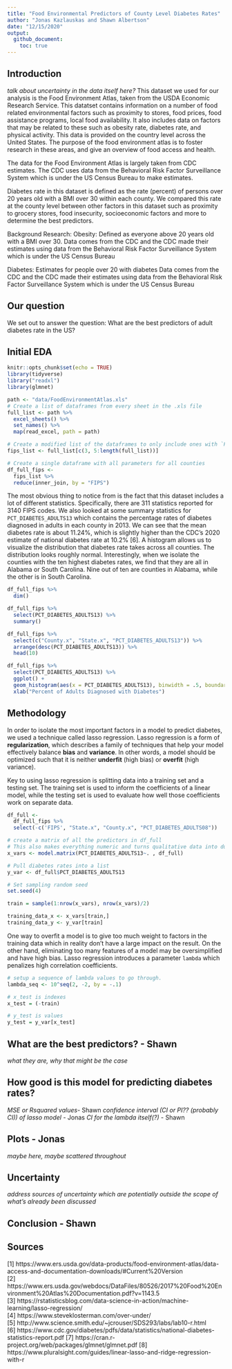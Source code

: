 ```yaml
---
title: "Food Environmental Predictors of County Level Diabetes Rates"
author: "Jonas Kazlauskas and Shawn Albertson"
date: "12/15/2020"
output:
  github_document:
    toc: true
---
```

## Introduction  

*talk about uncertainty in the data itself here?*
This dataset we used for our analysis is the Food Environment Atlas, taken from the USDA Economic Research Service. This datatset contains information on a number of food related environmental factors such as proximity to stores, food prices, food assistance programs, local food availability. It also includes data on factors that may be related to these such as obesity rate, diabetes rate, and physical activity. This data is provided on the country level across the United States. The purpose of the food environment atlas is to foster research in these areas, and give an overview of food access and health.

The data for the Food Environment Atlas is largely taken from CDC estimates. The CDC uses data from the Behavioral Risk Factor Surveillance System which is under the US Census Bureau to make estimates. 


Diabetes rate in this dataset is defined as the rate (percent) of persons over 20 years old with a BMI over 30 within each county. We compared this rate at the county level between other factors in this dataset such as proximity to grocery stores, food insecurity, socioeconomic factors and more to determine the best predictors.

Background Research:
Obesity:
Defined as everyone above 20 years old with a BMI over 30. 
Data comes from the CDC and the CDC made their estimates using data from the Behavioral Risk Factor Surveillance System which is under the US Census Bureau

Diabetes:
Estimates for people over 20 with diabetes
Data comes from the CDC and the CDC made their estimates using data from the Behavioral Risk Factor Surveillance System which is under the US Census Bureau

## Our question
We set out to answer the question:  What are the best predictors of adult diabetes rate in the US?

## Initial EDA

```r
knitr::opts_chunk$set(echo = TRUE)
library(tidyverse)
library("readxl")
library(glmnet)
```

```r
path <- "data/FoodEnvironmentAtlas.xls"
# Create a list of dataframes from every sheet in the .xls file
full_list <- path %>%
  excel_sheets() %>%
  set_names() %>%
  map(read_excel, path = path)

# Create a modified list of the dataframes to only include ones with `FIPS` columns
fips_list <- full_list[c(3, 5:length(full_list))]

# Create a single dataframe with all parameters for all counties
df_full_fips <- 
  fips_list %>% 
  reduce(inner_join, by = "FIPS")
```

The most obvious thing to notice from is the fact that this dataset includes a lot of different statistics. Specifically, there are 311 statistics reported for 3140 FIPS codes. We also looked at some summary statistics for `PCT_DIABETES_ADULTS13` which contains the percentage rates of diabetes diagnosed in adults in each county in 2013. We can see that the mean diabetes rate is about 11.24%, which is slightly higher than the CDC's 2020 estimate of national diabetes rate at 10.2% [6]. A histogram allows us to visualize the distribution that diabetes rate takes across all counties. The distribution looks roughly normal. Interestingly, when we isolate the counties with the ten highest diabetes rates, we find that they are all in Alabama or South Carolina. Nine out of ten are counties in Alabama, while the other is in South Carolina. 

```r
df_full_fips %>% 
  dim()

df_full_fips %>%
  select(PCT_DIABETES_ADULTS13) %>% 
  summary()

df_full_fips %>% 
  select(c("County.x", "State.x", "PCT_DIABETES_ADULTS13")) %>% 
  arrange(desc(PCT_DIABETES_ADULTS13)) %>% 
  head(10)

df_full_fips %>%
  select(PCT_DIABETES_ADULTS13) %>% 
  ggplot() +
  geom_histogram(aes(x = PCT_DIABETES_ADULTS13), binwidth = .5, boundary = 10) +
  xlab("Percent of Adults Diagnosed with Diabetes")
```

## Methodology
In order to isolate the most important factors in a model to predict diabetes, we used a technique called lasso regression. Lasso regression is a form of **regularization**, which describes a family of techniques that help your model effectively balance **bias** and **variance**. In other words, a model should be optimized such that it is neither **underfit** (high bias) or **overfit** (high variance).


Key to using lasso regression is splitting data into a training set and a testing set. The training set is used to inform the coefficients of a linear model, while the testing set is used to evaluate how well those coefficients work on separate data. 

```r

df_full <- 
  df_full_fips %>% 
  select(-c('FIPS', "State.x", "County.x", "PCT_DIABETES_ADULTS08"))

# create a matrix of all the predictors in df_full
# This also makes everything numeric and turns qualitative data into dummy vars
x_vars <- model.matrix(PCT_DIABETES_ADULTS13~. , df_full)

# Pull diabetes rates into a list
y_var <- df_full$PCT_DIABETES_ADULTS13

# Set sampling random seed
set.seed(4)

train = sample(1:nrow(x_vars), nrow(x_vars)/2)

training_data_x <- x_vars[train,]
training_data_y <- y_var[train]
```


One way to overfit a model is to give too much weight to factors in the training data which in reality don't have a large impact on the result. On the other hand, eliminating too many features of a model may be oversimplified and have high bias. Lasso regression introduces a parameter `lambda` which penalizes high correlation coefficients.

```r
# setup a sequence of lambda values to go through.
lambda_seq <- 10^seq(2, -2, by = -.1)

# x_test is indexes
x_test = (-train)

# y_test is values
y_test = y_var[x_test]

```




## What are the best predictors? - Shawn
*what they are, why that might be the case*

## How good is this model for predicting diabetes rates? 
*MSE or Rsquared values*- Shawn
*confidence interval (CI or PI?? (probably CI)) of lasso model* - Jonas
*CI for the lambda itself(?)* - Shawn

## Plots - Jonas
*maybe here, maybe scattered throughout*

## Uncertainty
*address sources of uncertainty which are potentially outside the scope of what's already been discussed*

## Conclusion - Shawn



## Sources
[1] https://www.ers.usda.gov/data-products/food-environment-atlas/data-access-and-documentation-downloads/#Current%20Version  
[2] https://www.ers.usda.gov/webdocs/DataFiles/80526/2017%20Food%20Environment%20Atlas%20Documentation.pdf?v=1143.5  
[3] https://rstatisticsblog.com/data-science-in-action/machine-learning/lasso-regression/  
[4] https://www.steveklosterman.com/over-under/  
[5] http://www.science.smith.edu/~jcrouser/SDS293/labs/lab10-r.html  
[6] https://www.cdc.gov/diabetes/pdfs/data/statistics/national-diabetes-statistics-report.pdf
[7] https://cran.r-project.org/web/packages/glmnet/glmnet.pdf
[8] https://www.pluralsight.com/guides/linear-lasso-and-ridge-regression-with-r


